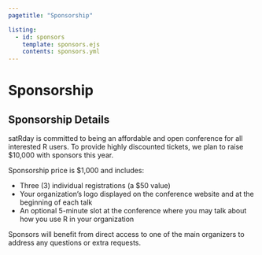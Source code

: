 ```yaml
---
pagetitle: "Sponsorship"

listing:
  - id: sponsors
    template: sponsors.ejs
    contents: sponsors.yml
---
```


::: grid 
::: {#sponsors_banner .g-col-12 .title} 
# Sponsorship
:::

::: {#sponsors .g-col-12}
:::

::: {#sponsorship .g-col-12 .text_block}
## Sponsorship Details

satRday is committed to being an affordable and open conference for all interested R users. To provide highly discounted tickets, we plan to raise $10,000 with sponsors this year.

Sponsorship price is $1,000 and includes:

 - Three (3) individual registrations (a $50 value)
 - Your organization’s logo displayed on the conference website and at the beginning of each talk
 - An optional 5-minute slot at the conference where you may talk about how you use R in your organization

Sponsors will benefit from direct access to one of the main organizers to address any questions or extra requests. 
:::

::: {}
:::

:::
